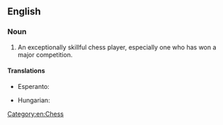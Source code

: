 ==English==

===Noun===
{{wikipedia}}
{{en-noun|sg=[[chess]] [[master]]}}

# An exceptionally skillful chess player, especially one who has won a major competition.

====Translations====
{{trans-top|an exceptionally skillful chess player}}
* Esperanto: {{t-|eo|ŝakmajstro}}
{{trans-mid}}
* Hungarian: {{t-|hu|sakkmester}}
{{trans-bottom}}

[[Category:en:Chess]]